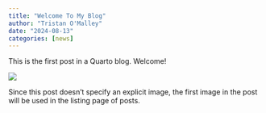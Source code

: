 ```yaml
---
title: "Welcome To My Blog"
author: "Tristan O'Malley"
date: "2024-08-13"
categories: [news]
---
```


This is the first post in a Quarto blog. Welcome!

![](thumbnail.jpg)

Since this post doesn't specify an explicit image, the first image in the post will be used in the listing page of posts.
